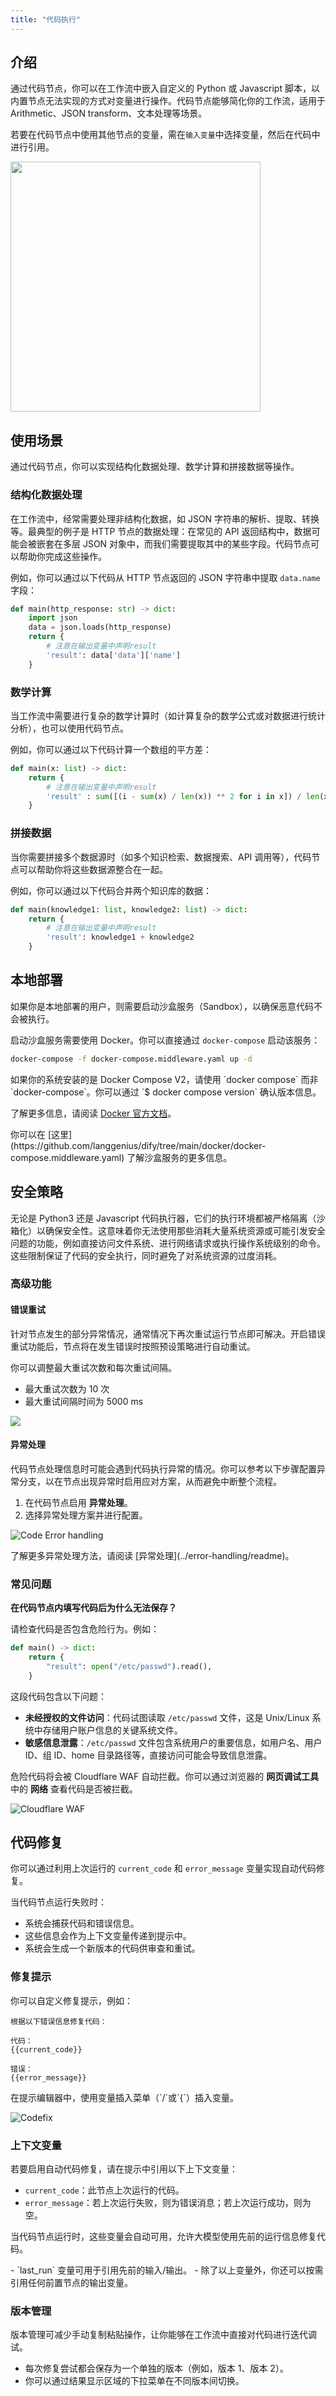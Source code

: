 ```yaml
---
title: "代码执行"
---
```


## 介绍

通过代码节点，你可以在工作流中嵌入自定义的 Python 或 Javascript 脚本，以内置节点无法实现的方式对变量进行操作。代码节点能够简化你的工作流，适用于 Arithmetic、JSON transform、文本处理等场景。

若要在代码节点中使用其他节点的变量，需在`输入变量`中选择变量，然后在代码中进行引用。

<img
  src="https://assets-docs.dify.ai/dify-enterprise-mintlify/en/guides/workflow/node/9969aa1bc1912aebe366f5d8f5dde296.png"
  width="400"
/>

## 使用场景

通过代码节点，你可以实现结构化数据处理、数学计算和拼接数据等操作。

### 结构化数据处理

在工作流中，经常需要处理非结构化数据，如 JSON 字符串的解析、提取、转换等。最典型的例子是 HTTP 节点的数据处理：在常见的 API 返回结构中，数据可能会被嵌套在多层 JSON 对象中，而我们需要提取其中的某些字段。代码节点可以帮助你完成这些操作。

例如，你可以通过以下代码从 HTTP 节点返回的 JSON 字符串中提取 `data.name` 字段：

```python
def main(http_response: str) -> dict:
    import json
    data = json.loads(http_response)
    return {
        # 注意在输出变量中声明result
        'result': data['data']['name'] 
    }
```

### 数学计算

当工作流中需要进行复杂的数学计算时（如计算复杂的数学公式或对数据进行统计分析），也可以使用代码节点。

例如，你可以通过以下代码计算一个数组的平方差：

```python
def main(x: list) -> dict:
    return {
        # 注意在输出变量中声明result
        'result' : sum([(i - sum(x) / len(x)) ** 2 for i in x]) / len(x)
    }
```

### 拼接数据

当你需要拼接多个数据源时（如多个知识检索、数据搜索、API 调用等），代码节点可以帮助你将这些数据源整合在一起。

例如，你可以通过以下代码合并两个知识库的数据：

```python
def main(knowledge1: list, knowledge2: list) -> dict:
    return {
        # 注意在输出变量中声明result
        'result': knowledge1 + knowledge2
    }
```

## 本地部署

如果你是本地部署的用户，则需要启动沙盒服务（Sandbox），以确保恶意代码不会被执行。

启动沙盒服务需要使用 Docker。你可以直接通过 `docker-compose` 启动该服务：

```bash
docker-compose -f docker-compose.middleware.yaml up -d
```

<Note>
  如果你的系统安装的是 Docker Compose V2，请使用 `docker compose` 而非 `docker-compose`。你可以通过 `$ docker compose version` 确认版本信息。
  
  了解更多信息，请阅读 [Docker 官方文档](https://docs.docker.com/compose/#compose-v2-and-the-new-docker-compose-command)。
</Note> 

<Tip>
    你可以在 [这里](https://github.com/langgenius/dify/tree/main/docker/docker-compose.middleware.yaml) 了解沙盒服务的更多信息。
</Tip>

## 安全策略

无论是 Python3 还是 Javascript 代码执行器，它们的执行环境都被严格隔离（沙箱化）以确保安全性。这意味着你无法使用那些消耗大量系统资源或可能引发安全问题的功能，例如直接访问文件系统、进行网络请求或执行操作系统级别的命令。这些限制保证了代码的安全执行，同时避免了对系统资源的过度消耗。

### 高级功能

#### 错误重试

针对节点发生的部分异常情况，通常情况下再次重试运行节点即可解决。开启错误重试功能后，节点将在发生错误时按照预设策略进行自动重试。

你可以调整最大重试次数和每次重试间隔。

- 最大重试次数为 10 次
- 最大重试间隔时间为 5000 ms

![](https://assets-docs.dify.ai/2024/12/9fdd5525a91dc925b79b89272893becf.png)

#### 异常处理

代码节点处理信息时可能会遇到代码执行异常的情况。你可以参考以下步骤配置异常分支，以在节点出现异常时启用应对方案，从而避免中断整个流程。

1. 在代码节点启用 **异常处理**。
2. 选择异常处理方案并进行配置。

![Code Error handling](https://assets-docs.dify.ai/2024/12/58f392734ce44b22cd8c160faf28cd14.png)

<Tip>
  了解更多异常处理方法，请阅读 [异常处理](../error-handling/readme)。
</Tip>

### 常见问题

**在代码节点内填写代码后为什么无法保存？**

请检查代码是否包含危险行为。例如：

```python
def main() -> dict:
    return {
        "result": open("/etc/passwd").read(),
    }
```

这段代码包含以下问题：

- **未经授权的文件访问**：代码试图读取 `/etc/passwd` 文件，这是 Unix/Linux 系统中存储用户账户信息的关键系统文件。
- **敏感信息泄露**：`/etc/passwd` 文件包含系统用户的重要信息，如用户名、用户 ID、组 ID、home 目录路径等，直接访问可能会导致信息泄露。

危险代码将会被 Cloudflare WAF 自动拦截。你可以通过浏览器的 **网页调试工具** 中的 **网络** 查看代码是否被拦截。

![Cloudflare WAF](https://assets-docs.dify.ai/2024/12/ad4dc065c4c567c150ab7fa7bfd123a3.png)

## 代码修复

你可以通过利用上次运行的 `current_code` 和 `error_message` 变量实现自动代码修复。

当代码节点运行失败时：

- 系统会捕获代码和错误信息。
- 这些信息会作为上下文变量传递到提示中。
- 系统会生成一个新版本的代码供审查和重试。

### 修复提示

你可以自定义修复提示，例如：

```
根据以下错误信息修复代码：

代码：
{{current_code}}

错误：
{{error_message}}
```

<Info>
在提示编辑器中，使用变量插入菜单（`/`或`{`）插入变量。
</Info>

![Codefix](/images/codefix.PNG)

### 上下文变量

若要启用自动代码修复，请在提示中引用以下上下文变量：

- `current_code`：此节点上次运行的代码。
- `error_message`：若上次运行失败，则为错误消息；若上次运行成功，则为空。

当代码节点运行时，这些变量会自动可用，允许大模型使用先前的运行信息修复代码。

<Info>
    - `last_run` 变量可用于引用先前的输入/输出。  
    - 除了以上变量外，你还可以按需引用任何前置节点的输出变量。
</Info>

### 版本管理

版本管理可减少手动复制粘贴操作，让你能够在工作流中直接对代码进行迭代调试。

- 每次修复尝试都会保存为一个单独的版本（例如，版本 1、版本 2）。
- 你可以通过结果显示区域的下拉菜单在不同版本间切换。